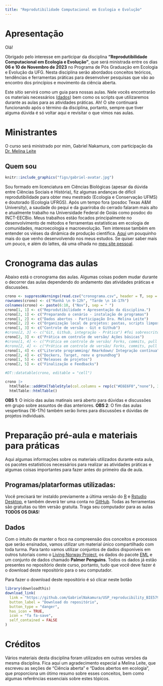 ```yaml
---
title: "Reprodutibilidade Computacional em Ecologia e Evolução"
---
```


# Apresentação

Olá!

Obrigado pelo interesse em participar da disciplina **"Reprodutibilidade Computacional em Ecologia e Evolução"**, que será ministrada entre os dias **06 e 10 de Novembro de 2023** no Programa de Pós Graduação em Ecologia e Evolução da UFG. Nesta disciplina serão abordados conceitos teóricos, tendências e ferramentas práticas para desenvolver pesquisas que vão ao encontro dos princípios e movimento da ciência aberta. 

Este sítio servirá como um guia para nossas aulas. Nele vocês encontrarão os materiais necessários ([dados](https://github.com/GabrielNakamura/USP_reproducibility_BIE5798)) bem como os scripts que utilizaremos durante as aulas para as atividades práticas. Ah! O site continuará funcionando após o término da disciplina, portanto, sempre que tiver alguma dúvida é só voltar aqui e revisitar o que vimos nas aulas.

# Ministrantes

O curso será ministrado por mim, Gabriel Nakamura, com participação da [Dr. Melina Leite](https://melinaleite.weebly.com/)

## Quem sou

```r
knitr::include_graphics("figs/gabriel-avatar.jpg")
```

Sou formado em licenciatura em Ciências Biológicas (apesar da dúvida entre Ciências Sociais e História), fiz algumas andanças de difícil reprodutibilidade para obter meu mestrado (Ecologia e Conservação UFMS) e doutorado (Ecologia UFRGS). Após um tempo fora (posdoc Texas A&M University), a saudade do pequi e da guariroba do cerrado falaram mais alto e atualmente trabalho na Universidade Federal de Goiás como posdoc do INCT-EECBio. Meus trabalhos estão focados principalmente no desenvolvimento de  métodos e ferramentas estatísticas em ecologia de comunidades, macroecologia e macroevolução. Tem interesse também em entender os viéses da dinâmica de produção científica. [Aqui](http://lattes.cnpq.br/2456515948049565) um pouquinho mais do que venho desenvolvendo nos meus estudos. Se quiser saber mais um pouco, e além do lattes, dá uma olhada no [meu site pessoal](https://main--gabrielnakamura.netlify.app/).


# Cronograma das aulas

Abaixo está o cronograma das aulas. Algumas coisas podem mudar durante o decorrer das aulas dependendo do andamento das atividades práticas e discussões.

```r
crono <- suppressWarnings(read.csv("cronograma.csv", header = T, sep = ","))  
rownames(crono) <- c("Manhã \n 9-12h", "Tarde \n 14-17h")
colnames(crono) <- paste(6:10, ("Nov"), sep = " ")
crono[1, 1] <- c("Reprodutibilidade + Apresentação da disciplina.")
crono[2, 1] <- c("Preparando o cenário - instalação de programas")
crono[1, 2] <- c("Dados abertos - Participação Dra. Melina Leite")
crono[2, 2] <- c("Organização local de projetos: pastas, scripts limpos, etc")
crono[1, 3] <- c("Controle de versão - Git e Github")
#crono[2, 3] <- c("Git, Github, integração - Prática") #foi sobrescrito pela debaixo
crono[2, 3] <- c("Prática em controle de versão/ Ações básicas")
#crono[1, 4] <- c("Prática em controle de versão/ Forks, commits, pull requests")
#crono[2, 4] <- c("Prática em controle de versão/ Forks, commits, pull requests/ Pacotes")
crono[1, 4] <- c("Literate programming/ Rmarkdown/ Integração contínua")
crono[2, 4] <- c("Dockers, Target, renv e groundhog")
crono[1, 5] <- c("Releases de projetos")
crono[2, 5] <- c("Finalização e Feedbacks")

#DT::datatable(crono, editable = "cell")
```

```r
crono |>
  htmlTable::addHtmlTableStyle(col.columns = rep(c("#E6E6F0","none"), 3)) |>
  htmlTable::htmlTable()
```


**OBS 1**: O início das aulas matinais será aberto para dúvidas e discussões em grupo sobre assuntos de dias anteriores. 
**OBS 2**: O fim das aulas vespertinas (16-17h) também serão livres para discussões e dúvidas de projetos individuais.

# Preparação pré-aula e materiais para práticas

Aqui algumas informações sobre os materiais utilizados durante esta aula, os pacotes estatísticos necessários para realizar as atividades práticas e algumas coisas importantes para fazer antes do primeiro dia de aula.

## Programas/platarformas utilizadas:

Você precisará ter instaldo previamente a última versão do [R](https://cran.r-project.org/) e [Rstudio Desktop](https://posit.co/downloads/), e também deverá ter uma conta no [GitHub](https://github.com/pricing). Todas as ferramentas são gratuitas ou têm versão gratuita. Traga seu computador para as aulas **TODOS OS DIAS**! 

## Dados

Com o intuito de manter o foco na compreensão dos conceitos e processos que serão ensinados, vamos utilizar um material único compartilhado com toda turma. Para tanto vamos utilizar conjuntos de dados disponíveis em outros tutoriais como o [Living Norway Project](https://livingnorway.github.io/LivingNorwayR/articles/LNWorkshopExample_TOV-E.html), os dados do pacote [EML](https://github.com/ropensci/EML/tree/master/inst/examples) e um conjunto de dados chamado **Palmer Penguins**. Todos os dados já estão presentes no repositório deste curso, portanto, tudo que você deve fazer é o download deste repositório para o seu computador.


Para fazer o download deste repositório é só clicar neste botão

```r
library(downloadthis)
download_link(
  link = "https://github.com/GabrielNakamura/USP_reproducibility_BIE5798/archive/refs/heads/master.zip",
  button_label = "Download do repositório",
  button_type = "danger",
  has_icon = TRUE,
  icon = "fa fa-save",
  self_contained = FALSE
)
```

# Créditos

Vários materiais desta disciplina foram utilizados em outras versões da mesma disciplina. Fica aqui um agradecimento especial a Melina Leite, que escreveu as seções de "Ciência aberta" e "Dados abertos em ecologia", que proporciona um ótimo resumo sobre esses conceitos, bem como algumas referências essenciais sobre estes tópicos.

